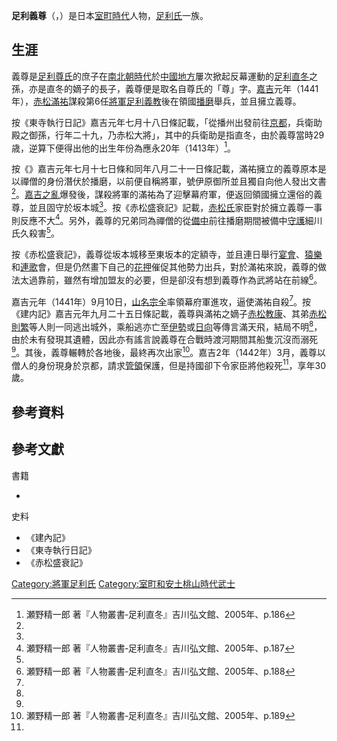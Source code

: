 {{日本武士
|名稱= 足利 義尊
|圖片名稱= 
|圖片大小= 
|圖片說明= 
|時代= [[室町時代|室町時代]]中期
|出生日期= 應永20年（1413年）
|出生地點= 
|逝世日期= [[嘉吉|嘉吉]]2年（1442年）3月
|逝世地點= 
|假名= {{lang|ja|あしかが よしたか}}
|羅馬字=Ashikaga Yoshitaka
|幼名= 
|改名= 
|别名= 
|諡号= 
|神号= 
|戒名= 
|洗禮名= 
|墓所=  
|朝廷官位=  
|幕府職位= 
|主君= 
|藩= 
|氏族= [[足利氏|足利氏]]
|父母= 父：{{Link-ja|足利冬氏|足利冬氏}}
|養父= 
|養母= 
|兄弟= {{Link-ja|足利義將|足利義将}}
|姐妹= 
|正室=
|側室= 
|嗣子= 
|嗣女= 
|養子= 
|養女= 
}}
'''足利義尊'''（{{jpn|j=足利義尊|hg=あしかが よしたか|rm=Ashikaga Yoshitaka}}，{{bd|1413年||1442年||catIdx=Ashikaga Yoshitaka}}）是日本[[室町時代|室町時代]]人物，[[足利氏|足利氏]]一族。

== 生涯 ==
義尊是[[足利尊氏|足利尊氏]]的庶子在[[南北朝時代_(日本)|南北朝時代]]於[[中國地方|中國地方]]屢次掀起反幕運動的[[足利直冬|足利直冬]]之孫，亦是直冬的嫡子{{Link-ja|足利冬氏|足利冬氏}}的長子，義尊便是取名自尊氏的「尊」字。[[嘉吉|嘉吉]]元年（1441年），[[赤松滿祐|赤松滿祐]]謀殺第6任[[征夷大將軍|將軍]][[足利義教|足利義教]]後在領國[[播磨國|播磨]]舉兵，並且擁立義尊。

按《東寺執行日記》嘉吉元年七月十八日條記載，「從播州出發前往[[京都|京都]]，兵衛助殿之御孫，行年二十九，乃赤松大將」，其中的兵衛助是指直冬，由於義尊當時29歳，逆算下便得出他的出生年份為應永20年（1413年）<ref name="足利直冬p186"> 瀬野精一郎 著『人物叢書‐足利直冬』吉川弘文館、2005年、p.186</ref>。

按《{{Link-ja|建內記|建内記}}》嘉吉元年七月十七日條和同年八月二十一日條記載，滿祐擁立的義尊原本是以禪僧的身份潛伏於播磨，以前便自稱將軍，號伊原御所並且獨自向他人發出文書<ref name="足利直冬p186"/>。[[嘉吉之亂|嘉吉之亂]]爆發後，謀殺將軍的滿祐為了迎擊幕府軍，便返回領國擁立還俗的義尊，並且固守於坂本城<ref name="足利直冬p186"/>。按《赤松盛衰記》記載，[[赤松氏|赤松氏]]家臣對於擁立義尊一事則反應不大<ref name="足利直冬p187"> 瀬野精一郎 著『人物叢書‐足利直冬』吉川弘文館、2005年、p.187</ref>。另外，義尊的兄弟同為禪僧的{{Link-ja|足利義將|足利義将}}從[[備中國|備中]]前往播磨期間被備中[[守護|守護]]細川氏久殺害<ref name="足利直冬p187"/>。

按《赤松盛衰記》，義尊從坂本城移至東坂本的定額寺，並且連日舉行[[宴會|宴會]]、[[猿樂|猿樂]]和[[連歌|連歌]]會，但是仍然畫下自己的[[花押|花押]]催促其他勢力出兵，對於滿祐來說，義尊的做法太過靠前，雖然有增加盟友的必要，但是卻沒有想到義尊作為武將站在前線<ref name="足利直冬p188"> 瀬野精一郎 著『人物叢書‐足利直冬』吉川弘文館、2005年、p.188</ref>。

嘉吉元年（1441年）9月10日，[[山名宗全|山名宗全]]率領幕府軍進攻{{Link-ja|城山城|城山城}}，逼使滿祐自殺<ref name="足利直冬p188"/>。按《建内記》嘉吉元年九月二十五日條記載，義尊與滿祐之嫡子[[赤松教康|赤松教康]]、其弟[[赤松則繁|赤松則繁]]等人則一同逃出城外，乘船逃亦亡至[[伊勢國|伊勢]]或[[日向國|日向]]等傳言滿天飛，結局不明<ref name="足利直冬p188"/>，由於未有發現其遺體，因此亦有謠言說義尊在合戰時渡河期間其船隻沉沒而溺死<ref name="足利直冬p188"/>。其後，義尊輾轉於各地後，最終再次出家<ref name="足利直冬p189"> 瀬野精一郎 著『人物叢書‐足利直冬』吉川弘文館、2005年、p.189</ref>。嘉吉2年（1442年）3月，義尊以僧人的身份現身於京都，請求[[管領_(幕府)|管領]]{{Link-ja|畠山持國|畠山持国}}保護，但是持國卻下令家臣將他殺死<ref name="足利直冬p189"/>，享年30歲。

== 參考資料 ==
{{Portal|日本}}
{{Portal|历史}}
{{Reflist}}

== 參考文獻 ==
;書籍
* {{Cite book|author={{Link-ja|瀨野精一郎|瀬野精一郎}} |title=足利直冬 |publisher={{Link-ja|吉川弘文館|吉川弘文館}} |year=2005年 |isbn=464205233X}}
;史料
* 《建內記》
* 《東寺執行日記》
* 《赤松盛衰記》

{{DEFAULTSORT:Ashikaga Yoshitaka}}
[[Category:將軍足利氏|Category:將軍足利氏]]
[[Category:室町和安土桃山時代武士|Category:室町和安土桃山時代武士]]
